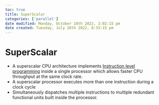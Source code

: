 ```yaml
---
toc: true
title: SuperScalar
categories: ['parallel']
date modified: Monday, October 10th 2022, 2:02:15 pm
date created: Tuesday, July 26th 2022, 8:33:15 pm
---
```


# SuperScalar
- A superscalar CPU architecture implements [Instruction level programming](Instruction%20level%20programming.qmd) inside a single processor which allows faster CPU throughput at the same clock rate.
- A superscalar processor executes more than one instruction during a clock cycle
- Simultaneously dispatches multiple instructions to multiple redundant functional units built inside the processor.



